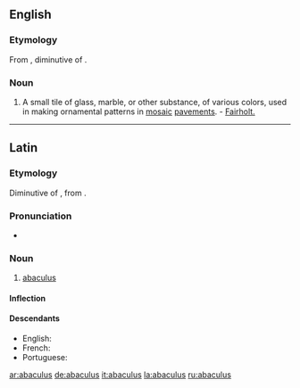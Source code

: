 ==English==

===Etymology===
From {{etyl|la}} {{term|abaculus|lang=la}}, diminutive of {{term|abacus|lang=la}}.

===Noun===
{{en-noun|abaculi}}

# {{archaic}} A small tile of glass, marble, or other substance, of various colors, used in making ornamental patterns in [[mosaic]] [[pavements]]. - [[Fairholt.]]

----

==Latin==

===Etymology===
Diminutive of {{term|abacus||a square board|lang=la}}, from {{etyl|grc|la}} {{term|sc=polytonic|ἄβαξ|tr=abax||board}}.

===Pronunciation===
* {{a|Classical}} {{IPA|/aˈba.ku.lus/|lang=la}}

===Noun===
{{la-noun|abaculus|abaculi|abaculī|m|second}}

# [[#English|abaculus]]

====Inflection====
{{la-decl-2nd|abacul}}

====Descendants====
* English: {{l|en|abaculus}}
* French: {{l|fr|abacule}}
* Portuguese: {{l|pt|abáculo}}

[[ar:abaculus]]
[[de:abaculus]]
[[it:abaculus]]
[[la:abaculus]]
[[ru:abaculus]]